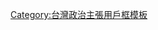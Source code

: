 {{Userbox-2
  |border-c = black
  |border-s = 1
  |id1      = <s>{{nowrap|{{font|color=black|font=標楷體|{{lang|zh-hant|自由廣場}}}}}}</s>
  |id1-c    = white
  |id1-s    = 12
  |id1-fc   = red
  |id2      = {{nowrap|{{font|color=black|font=標楷體|{{lang|zh-hant|正至中大}}}}}}
  |id2-c    = white
  |id2-s    = 12
  |id2-fc   = red
  |info     = 這位用戶強烈要求<br />或認為有必要恢復<br />「'''[[中正紀念堂|{{color|yellow|大中至正}}]]'''」匾額。
  |info-c   = blue
  |info-s   = 8
  |info-fc  = white
  |nocat    = {{{nocat|}}}
  |usercategory = 主張恢復大中至正牌樓的維基人
}}<noinclude>[[Category:台灣政治主張用戶框模板]]</noinclude>
